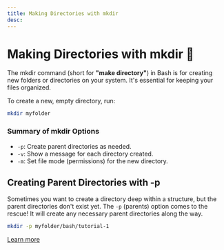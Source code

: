 ```yaml
---
title: Making Directories with mkdir
desc:
---
```


# Making Directories with mkdir 📂

The mkdir command (short for **"make directory"**) in Bash is for creating new folders or directories on your system. It's essential for keeping your files organized.

To create a new, empty directory, run:

```bash
mkdir myfolder
```

### Summary of mkdir Options
- `-p`: Create parent directories as needed.
- `-v`: Show a message for each directory created.
- `-m`:	Set file mode (permissions) for the new directory.

## Creating Parent Directories with -p
Sometimes you want to create a directory deep within a structure, but the parent directories don't exist yet. The `-p` (parents) option comes to the rescue! It will create any necessary parent directories along the way.

```bash
mkdir -p myfolder/bash/tutorial-1
```

[Learn more](https://www.w3schools.com/bash/bash_mkdir.php)


